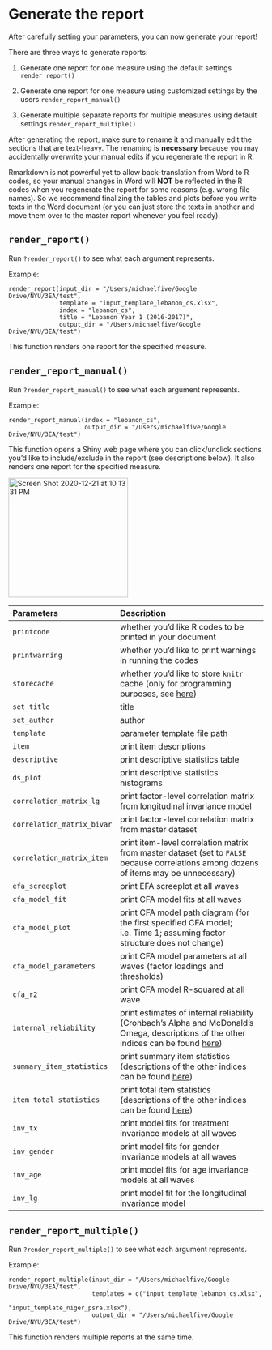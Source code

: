 # Generate the report

After carefully setting your parameters, you can now generate your report!

There are three ways to generate reports:

1. Generate one report for one measure using the default settings `render_report()`

2. Generate one report for one measure using customized settings by the users `render_report_manual()`

3. Generate multiple separate reports for multiple measures using default settings `render_report_multiple()`

After generating the report, make sure to rename it and manually edit the sections that are text-heavy. The renaming is **necessary** because you may accidentally overwrite your manual edits if you regenerate the report in R.

Rmarkdown is not powerful yet to allow back-translation from Word to R codes, so your manual changes in Word will **NOT** be reflected in the R codes when you regenerate the report for some reasons (e.g. wrong file names). So we recommend finalizing the tables and plots before you write texts in the Word document (or you can just store the texts in another and move them over to the master report whenever you feel ready).

## `render_report()`

Run `?render_report()` to see what each argument represents.

Example:

```
render_report(input_dir = "/Users/michaelfive/Google Drive/NYU/3EA/test",
              template = "input_template_lebanon_cs.xlsx",
              index = "lebanon_cs",
              title = "Lebanon Year 1 (2016-2017)",
              output_dir = "/Users/michaelfive/Google Drive/NYU/3EA/test")
```

This function renders one report for the specified measure.

## `render_report_manual()`

Run `?render_report_manual()` to see what each argument represents.

Example:

```
render_report_manual(index = "lebanon_cs",
                     output_dir = "/Users/michaelfive/Google Drive/NYU/3EA/test")
```

This function opens a Shiny web page where you can click/unclick sections you'd like to include/exclude in the report (see descriptions below). It also renders one report for the specified measure.

<img src="https://user-images.githubusercontent.com/26876926/102844602-c52da800-43d9-11eb-9900-1d23663a327a.png" alt="Screen Shot 2020-12-21 at 10 13 31 PM" width="236"/>

| Parameters                 | Description                                                                                                                                                                               |
|:---------------------------|:------------------------------------------------------------------------------------------------------------------------------------------------------------------------------------------|
| `printcode`                | whether you'd like R codes to be printed in your document                                                                                                                                 |
| `printwarning`             | whether you'd like to print warnings in running the codes                                                                                                                                 |
| `storecache`               | whether you'd like to store `knitr` cache (only for programming purposes, see [here](https://bookdown.org/yihui/rmarkdown-cookbook/cache.html))                                           |
| `set_title`                | title                                                                                                                                                                                     |
| `set_author`               | author                                                                                                                                                                                    |
| `template`                 | parameter template file path                                                                                                                                                              |
| `item`                     | print item descriptions                                                                                                                                                                   |
| `descriptive`              | print descriptive statistics table                                                                                                                                                        |
| `ds_plot`                  | print descriptive statistics histograms                                                                                                                                                   |
| `correlation_matrix_lg`    | print factor-level correlation matrix from longitudinal invariance model                                                                                                                  |
| `correlation_matrix_bivar` | print factor-level correlation matrix from master dataset                                                                                                                                 |
| `correlation_matrix_item`  | print item-level correlation matrix from master dataset (set to `FALSE` because correlations among dozens of items may be unnecessary)                                                    |
| `efa_screeplot`            | print EFA screeplot at all waves                                                                                                                                                          |
| `cfa_model_fit`            | print CFA model fits at all waves                                                                                                                                                         |
| `cfa_model_plot`           | print CFA model path diagram (for the first specified CFA model; i.e. Time 1; assuming factor structure does not change)                                                                  |
| `cfa_model_parameters`     | print CFA model parameters at all waves (factor loadings and thresholds)                                                                                                                  |
| `cfa_r2`                   | print CFA model R-squared at all wave                                                                                                                                                     |
| `internal_reliability`     | print estimates of internal reliability (Cronbach's Alpha and McDonald's Omega, descriptions of the other indices can be found [here](https://personality-project.org/r/html/alpha.html)) |
| `summary_item_statistics`  | print summary item statistics (descriptions of the other indices can be found [here](https://personality-project.org/r/html/alpha.html))                                                  |
| `item_total_statistics`    | print total item statistics (descriptions of the other indices can be found [here](https://personality-project.org/r/html/alpha.html))                                                    |
| `inv_tx`                   | print model fits for treatment invariance models at all waves                                                                                                                             |
| `inv_gender`               | print model fits for gender invariance models at all waves                                                                                                                                |
| `inv_age`                  | print model fits for age invariance models at all waves                                                                                                                                   |
| `inv_lg`                   | print model fit for the longitudinal invariance model                                                                                                                                     |

## `render_report_multiple()`

Run `?render_report_multiple()` to see what each argument represents.

Example:

```
render_report_multiple(input_dir = "/Users/michaelfive/Google Drive/NYU/3EA/test",
                       templates = c("input_template_lebanon_cs.xlsx",
                                     "input_template_niger_psra.xlsx"),
                       output_dir = "/Users/michaelfive/Google Drive/NYU/3EA/test")
```

This function renders multiple reports at the same time.
